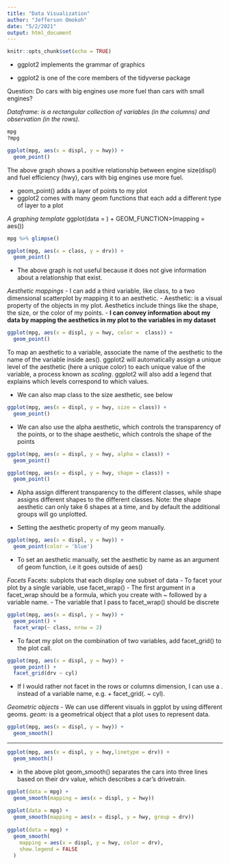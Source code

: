 ```yaml
---
title: "Data Visualization"
author: "Jefferson Omokoh"
date: "5/2/2021"
output: html_document
---
```


```r
knitr::opts_chunk$set(echo = TRUE)
```

- ggplot2 implements the grammar of graphics

- ggplot2 is one of the core members of the tidyverse package

Question: Do cars with big engines use more fuel than cars with small engines?

*Dataframe: is a rectangular collection of variables (in the columns) and observation (in the rows).* 

```r
mpg
?mpg
```
```r
ggplot(mpg, aes(x = displ, y = hwy)) +
  geom_point()
```
The above graph shows a positive relationship between engine size(displ) and fuel efficiency (hwy), cars with big engines use more fuel. 

- geom_point() adds a layer of points to my plot
- ggplot2 comes with many geom functions that each add a different type of layer to a plot

*A graphing template*
ggplot(data = <DATA>) +
  GEOM_FUNCTION>(mapping = aes(<MAPPINGS>))
  
```r
mpg %>% glimpse()

ggplot(mpg, aes(x = class, y = drv)) +
  geom_point()
```
  
- The above graph is not useful because it does not give information about a relationship that exist.

*Aesthetic mappings*
- I can add a third variable, like class, to a two dimensional scatterplot by mapping it to an aesthetic.
- Aesthetic: is a visual property of the objects in my plot. Aesthetics include things like the shape, the size, or the color of my points.
- **I can convey information about my data by mapping the aesthetics in my plot to the variables in my dataset**

```r
ggplot(mpg, aes(x = displ, y = hwy, color =  class)) +
  geom_point()
```
To map an aesthetic to a variable, associate the name of the aesthetic to the name of the variable inside aes(). ggplot2 will automatically assign a unique level of the aesthetic (here a unique color) to each unique value of the variable, a process known as *scaling*. ggplot2 will also add a legend that explains which levels correspond to which values.

- We can also map class to the size aesthetic, see below

```r
ggplot(mpg, aes(x = displ, y = hwy, size = class)) + 
  geom_point()
```
- We can also use the alpha aesthetic, which controls the transparency of the points, or to the shape aesthetic, which controls the shape of the points

```r
ggplot(mpg, aes(x = displ, y = hwy, alpha = class)) +
  geom_point()

ggplot(mpg, aes(x = displ, y = hwy, shape = class)) +
  geom_point()
```
- Alpha assign different transparency to the different classes, while shape assigns different shapes to the different classes. Note: the shape aesthetic can only take 6 shapes at a time, and by default the additional groups will go unplotted.


- Setting the aesthetic property of my geom manually.

```r
ggplot(mpg, aes(x = displ, y = hwy)) +
  geom_point(color = 'blue')
```
- To set an aesthetic manually, set the aesthetic by name as an argument of geom function, i.e it goes outside of aes()


*Facets*
Facets: subplots that each display one subset of data
- To facet your plot by a single variable, use facet_wrap()
- The first argument in a facet_wrap should be a formula, which you create with ~ followed by a variable name.
- The variable that I pass to facet_wrap() should be discrete

```r
ggplot(mpg, aes(x = displ, y = hwy)) + 
  geom_point() +
  facet_wrap(~ class, nrow = 2)
```
- To facet my plot on the combination of two variables, add facet_grid() to the plot call.

```r
ggplot(mpg, aes(x = displ, y = hwy)) + 
  geom_point() +
  facet_grid(drv ~ cyl)
```
- If I would rather not facet in the rows or columns dimension, I can use a . instead of a variable name, e.g. + facet_grid(. ~ cyl). 


*Geometric objects*
- We can use different visuals in ggplot by using different geoms.
*geom:* is a geometrical object that a plot uses to represent data. 


```r
ggplot(mpg, aes(x = displ, y = hwy)) + 
  geom_smooth()
```

****
```r
ggplot(mpg, aes(x = displ, y = hwy,linetype = drv)) +
  geom_smooth()
```

- in the above plot geom_smooth() separates the cars into three lines based on their drv value, which describes a car's drivetrain.


```r
ggplot(data = mpg) +
  geom_smooth(mapping = aes(x = displ, y = hwy))
              
ggplot(data = mpg) +
  geom_smooth(mapping = aes(x = displ, y = hwy, group = drv))
    
ggplot(data = mpg) +
  geom_smooth(
    mapping = aes(x = displ, y = hwy, color = drv),
    show.legend = FALSE
  )
```







